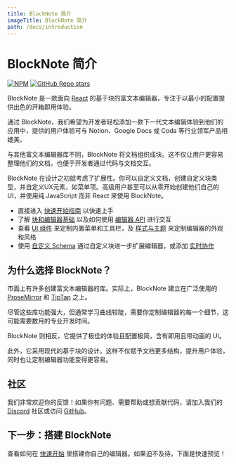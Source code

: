```yaml
---
title: BlockNote 简介
imageTitle: BlockNote 简介
path: /docs/introduction
---
```



# BlockNote 简介

<div><a href="https://www.npmjs.com/package/@blocknote/core"><img style={{display: "inline"}} alt="NPM" src="https://img.shields.io/npm/v/@blocknote/react" /></a> <a href="https://github.com/TypeCellOS/BlockNote"><img style={{display: "inline"}} alt="GitHub Repo stars" src="https://img.shields.io/github/stars/TypeCellOS/BlockNote?style=social" /></a></div>

BlockNote 是一款面向 [React](https://reactjs.org/) 的基于块的富文本编辑器，专注于以最小的配置提供出色的开箱即用体验。

通过 BlockNote，我们希望为开发者轻松添加一款下一代文本编辑体验到他们的应用中，提供的用户体验可与 Notion、Google Docs 或 Coda 等行业领军产品相媲美。

与其他富文本编辑器库不同，BlockNote 将文档组织成块。这不仅让用户更容易整理他们的文档，也便于开发者通过代码与文档交互。

BlockNote 在设计之初就考虑了扩展性。你可以自定义文档，创建自定义块类型，并自定义UX元素，如菜单项。高级用户甚至可以从零开始创建他们自己的 UI，并使用纯 JavaScript 而非 React 来使用 BlockNote。

- 直接进入 [快速开始指南](/docs/quickstart) 以快速上手
- 了解 [块和编辑器基础](/docs/editor-basics) 以及如何使用 [编辑器 API](/docs/editor-api) 进行交互
- 查看 [UI 组件](/docs/ui-components) 来定制内置菜单和工具栏，及 [样式与主题](/docs/styling-theming) 来定制编辑器的外观和风格
- 使用 [自定义 Schema](/docs/custom-schemas) 通过自定义块进一步扩展编辑器，或添加 [实时协作](/docs/advanced/real-time-collaboration)

## 为什么选择 BlockNote？

市面上有许多创建富文本编辑器的库。实际上，BlockNote 建立在广泛使用的 [ProseMirror](https://prosemirror.net/) 和 [TipTap](https://tiptap.dev/) 之上。

尽管这些库功能强大，但通常学习曲线较陡，需要你定制编辑器的每一个细节，这可能需要数月的专业开发时间。

BlockNote 则相反，它提供了极佳的体验且配置极简，含有即用且带动画的 UI。

此外，它采用现代的基于块的设计。这样不仅赋予文档更多结构，提升用户体验，同时也让定制编辑器功能变得更容易。


## 社区

我们非常欢迎你的反馈！如果你有问题、需要帮助或想贡献代码，请加入我们的 [Discord](https://discord.gg/Qc2QTTH5dF) 社区或访问 [GitHub](https://github.com/TypeCellOS/BlockNote)。

## 下一步：搭建 BlockNote

查看如何在 [快速开始](/docs/quickstart) 里搭建你自己的编辑器。如果迫不及待，下面是快速预览！

<Example name="basic/minimal" />